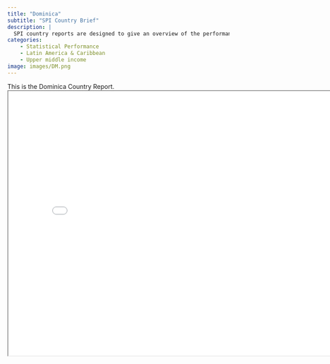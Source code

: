 ```yaml
---
title: "Dominica"
subtitle: "SPI Country Brief"
description: |
  SPI country reports are designed to give an overview of the performance of Dominica.
categories:
    - Statistical Performance
    - Latin America & Caribbean
    - Upper middle income
image: images/DM.png
---
```


This is the Dominica Country Report.
<iframe src="charts/Dominica_chart.html" width="800" height="600"></iframe>

